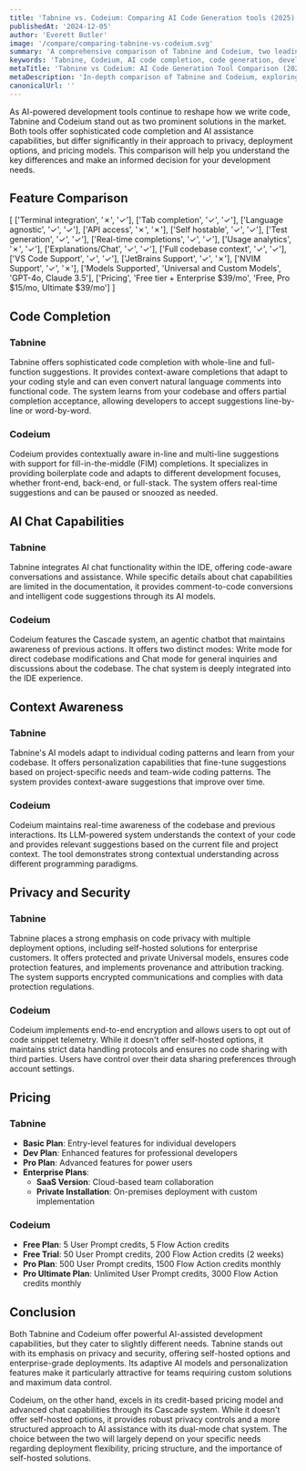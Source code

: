 ```yaml
---
title: 'Tabnine vs. Codeium: Comparing AI Code Generation tools (2025)'
publishedAt: '2024-12-05'
author: 'Everett Butler'
image: '/compare/comparing-tabnine-vs-codeium.svg'
summary: 'A comprehensive comparison of Tabnine and Codeium, two leading AI-powered code completion tools, analyzing their features, pricing, and capabilities to help developers make an informed choice.'
keywords: 'Tabnine, Codeium, AI code completion, code generation, developer tools, IDE integration, AI coding assistant, code automation'
metaTitle: 'Tabnine vs Codeium: AI Code Generation Tool Comparison (2025)'
metaDescription: 'In-depth comparison of Tabnine and Codeium, exploring features, pricing, and capabilities to help developers choose the right AI code generation tool for their needs.'
canonicalUrl: ''
---
```


As AI-powered development tools continue to reshape how we write code, Tabnine and Codeium stand out as two prominent solutions in the market. Both tools offer sophisticated code completion and AI assistance capabilities, but differ significantly in their approach to privacy, deployment options, and pricing models. This comparison will help you understand the key differences and make an informed decision for your development needs.

## Feature Comparison

[
    ['Terminal integration', '✗', '✓'],
    ['Tab completion', '✓', '✓'],
    ['Language agnostic', '✓', '✓'],
    ['API access', '✗', '✗'],
    ['Self hostable', '✓', '✓'],
    ['Test generation', '✓', '✓'],
    ['Real-time completions', '✓', '✓'],
    ['Usage analytics', '✗', '✓'],
    ['Explanations/Chat', '✓', '✓'],
    ['Full codebase context', '✓', '✓'],
    ['VS Code Support', '✓', '✓'],
    ['JetBrains Support', '✓', '✗'],
    ['NVIM Support', '✓', '✗'],
    ['Models Supported', 'Universal and Custom Models', 'GPT-4o, Claude 3.5'],
    ['Pricing', 'Free tier + Enterprise $39/mo', 'Free, Pro $15/mo, Ultimate $39/mo']
]

## Code Completion

### Tabnine
Tabnine offers sophisticated code completion with whole-line and full-function suggestions. It provides context-aware completions that adapt to your coding style and can even convert natural language comments into functional code. The system learns from your codebase and offers partial completion acceptance, allowing developers to accept suggestions line-by-line or word-by-word.

### Codeium
Codeium provides contextually aware in-line and multi-line suggestions with support for fill-in-the-middle (FIM) completions. It specializes in providing boilerplate code and adapts to different development focuses, whether front-end, back-end, or full-stack. The system offers real-time suggestions and can be paused or snoozed as needed.

## AI Chat Capabilities

### Tabnine
Tabnine integrates AI chat functionality within the IDE, offering code-aware conversations and assistance. While specific details about chat capabilities are limited in the documentation, it provides comment-to-code conversions and intelligent code suggestions through its AI models.

### Codeium
Codeium features the Cascade system, an agentic chatbot that maintains awareness of previous actions. It offers two distinct modes: Write mode for direct codebase modifications and Chat mode for general inquiries and discussions about the codebase. The chat system is deeply integrated into the IDE experience.

## Context Awareness

### Tabnine
Tabnine's AI models adapt to individual coding patterns and learn from your codebase. It offers personalization capabilities that fine-tune suggestions based on project-specific needs and team-wide coding patterns. The system provides context-aware suggestions that improve over time.

### Codeium
Codeium maintains real-time awareness of the codebase and previous interactions. Its LLM-powered system understands the context of your code and provides relevant suggestions based on the current file and project context. The tool demonstrates strong contextual understanding across different programming paradigms.

## Privacy and Security

### Tabnine
Tabnine places a strong emphasis on code privacy with multiple deployment options, including self-hosted solutions for enterprise customers. It offers protected and private Universal models, ensures code protection features, and implements provenance and attribution tracking. The system supports encrypted communications and complies with data protection regulations.

### Codeium
Codeium implements end-to-end encryption and allows users to opt out of code snippet telemetry. While it doesn't offer self-hosted options, it maintains strict data handling protocols and ensures no code sharing with third parties. Users have control over their data sharing preferences through account settings.

## Pricing

### Tabnine
- **Basic Plan**: Entry-level features for individual developers
- **Dev Plan**: Enhanced features for professional developers
- **Pro Plan**: Advanced features for power users
- **Enterprise Plans**:
  - **SaaS Version**: Cloud-based team collaboration
  - **Private Installation**: On-premises deployment with custom implementation

### Codeium
- **Free Plan**: 5 User Prompt credits, 5 Flow Action credits
- **Free Trial**: 50 User Prompt credits, 200 Flow Action credits (2 weeks)
- **Pro Plan**: 500 User Prompt credits, 1500 Flow Action credits monthly
- **Pro Ultimate Plan**: Unlimited User Prompt credits, 3000 Flow Action credits monthly

## Conclusion

Both Tabnine and Codeium offer powerful AI-assisted development capabilities, but they cater to slightly different needs. Tabnine stands out with its emphasis on privacy and security, offering self-hosted options and enterprise-grade deployments. Its adaptive AI models and personalization features make it particularly attractive for teams requiring custom solutions and maximum data control.

Codeium, on the other hand, excels in its credit-based pricing model and advanced chat capabilities through its Cascade system. While it doesn't offer self-hosted options, it provides robust privacy controls and a more structured approach to AI assistance with its dual-mode chat system. The choice between the two will largely depend on your specific needs regarding deployment flexibility, pricing structure, and the importance of self-hosted solutions.